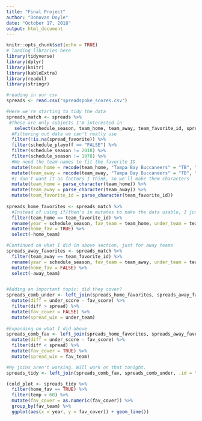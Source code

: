 ```yaml
---
title: "Final Project"
author: "Donovan Doyle"
date: "October 17, 2018"
output: html_document
---
```


```r
knitr::opts_chunk$set(echo = TRUE)
# loading libraries here
library(tidyverse)
library(dplyr)
library(knitr)
library(kableExtra)
library(readxl)
library(stringr)

#reading in our csv
spreads <- read.csv("spreadspoke_scores.csv")
```



```r
#Here we're starting to tidy the data
spreads_match <- spreads %>%
 #These are only subjects I'm interested in
   select(schedule_season, team_home, team_away, team_favorite_id, spread_favorite, score_home, score_away, schedule_playoff, weather_temperature) %>%
  #Filtering out data we can't really use
  filter(!is.na(spread_favorite)) %>%
  filter(schedule_playoff == "FALSE") %>%
  filter(schedule_season != 2018) %>%
  filter(schedule_season != 1978) %>%
  #We need the team names to fit the favorite ID
  mutate(team_home = recode(team_home, "Tampa Bay Buccaneers" = "TB", "Arizona Cardinals" = "ARI", "Atlanta Falcons" = "ATL", "Baltimore Colts" = "IND", "Baltimore Ravens" = "BAL", "Buffalo Bills" = "BUF", "Carolina Panthers" = "CAR", "Chicago Bears" = "CHI", "Cincinnati Bengals" = "CIN", "Cleveland Browns" = "CLE", "Dallas Cowboys" = "DAL", "Denver Broncos" = "DEN", "Detroit Lions" = "DET", "Green Bay Packers" = "GB", "Houston Oilers" = "TEN", "Houston Texans" = "HOU", "Indianapolis Colts" = "IND", "Jacksonville Jaguars" = "JAX", "Kansas City Chiefs" = "KC", "Los Angeles Chargers" = "LAC", "Los Angeles Raiders" = "OAK", "Los Angeles Rams" = "LAR", "Miami Dolphins" = "MIA", "Minnesota Vikings" = "MIN", "New England Patriots" = "NE", "New Orleans Saints" = "NO", "New York Giants" = "NYG", "New York Jets" = "NYJ", "Oakland Raiders" = "OAK", "Philadelphia Eagles" = "PHI", "Phoenix Cardinals" = "ARI", "Pittsburgh Steelers" = "PIT", "San Diego Chargers" = "LAC", "San Francisco 49ers" = "SF", "Seattle Seahawks" = "SEA", "St. Louis Cardinals" = "ARI", "St. Louis Rams" = "LAR", "Tennessee Oilers" = "TEN", "Tennessee Titans" = "TEN", "Washington Redskins" = "WAS", .default = NULL)) %>%
  mutate(team_away = recode(team_away, "Tampa Bay Buccaneers" = "TB", "Arizona Cardinals" = "ARI", "Atlanta Falcons" = "ATL", "Baltimore Colts" = "IND", "Baltimore Ravens" = "BAL", "Buffalo Bills" = "BUF", "Carolina Panthers" = "CAR", "Chicago Bears" = "CHI", "Cincinnati Bengals" = "CIN", "Cleveland Browns" = "CLE", "Dallas Cowboys" = "DAL", "Denver Broncos" = "DEN", "Detroit Lions" = "DET", "Green Bay Packers" = "GB", "Houston Oilers" = "TEN", "Houston Texans" = "HOU", "Indianapolis Colts" = "IND", "Jacksonville Jaguars" = "JAX", "Kansas City Chiefs" = "KC", "Los Angeles Chargers" = "LAC", "Los Angeles Raiders" = "OAK", "Los Angeles Rams" = "LAR", "Miami Dolphins" = "MIA", "Minnesota Vikings" = "MIN", "New England Patriots" = "NE", "New Orleans Saints" = "NO", "New York Giants" = "NYG", "New York Jets" = "NYJ", "Oakland Raiders" = "OAK", "Philadelphia Eagles" = "PHI", "Phoenix Cardinals" = "ARI", "Pittsburgh Steelers" = "PIT", "San Diego Chargers" = "LAC", "San Francisco 49ers" = "SF", "Seattle Seahawks" = "SEA", "St. Louis Cardinals" = "ARI", "St. Louis Rams" = "LAR", "Tennessee Oilers" = "TEN", "Tennessee Titans" = "TEN", "Washington Redskins" = "WAS", .default = NULL)) %>%
  #I don't want it as factors I think, so we'll make them characters
  mutate(team_home = parse_character(team_home)) %>%
  mutate(team_away = parse_character(team_away)) %>%
  mutate(team_favorite_id = parse_character(team_favorite_id))
  
spreads_home_favorites <- spreads_match %>%
  #Instead of using if/then's in mutates to make the data usable, I just tried dividing up the frames then joining them again
  filter(team_home == team_favorite_id) %>%
  rename(year = schedule_season, fav_team = team_home, under_team = team_away, home_team = team_favorite_id, spread = spread_favorite, fav_score = score_home, under_score = score_away, playoff = schedule_playoff, temp = weather_temperature) %>%
  mutate(home_fav = TRUE) %>%
  select(-home_team)

#Continued on what I did in above section, just for away teams
spreads_away_favorites <- spreads_match %>%
  filter(team_away == team_favorite_id) %>%
  rename(year = schedule_season, fav_team = team_away, under_team = team_home, away_team = team_favorite_id, spread = spread_favorite, fav_score = score_away, under_score = score_home, playoff = schedule_playoff, temp = weather_temperature) %>%
  mutate(home_fav = FALSE) %>%
  select(-away_team)


#Adding an important topic: did they cover?
spreads_comb_under <- left_join(spreads_home_favorites, spreads_away_favorites, .id = "source") %>%
  mutate(diff = under_score - fav_score) %>%
  filter(diff > spread) %>%
  mutate(fav_cover = FALSE) %>%
  mutate(spread_win = under_team)
  
#Expanding on what I did above
spreads_comb_fav <- left_join(spreads_home_favorites, spreads_away_favorites, .id = "source") %>%
  mutate(diff = under_score - fav_score) %>%
  filter(diff < spread) %>%
  mutate(fav_cover = TRUE) %>%
  mutate(spread_win = fav_team)

#My joins aren't working. Will work on that tonight.
spreads_tidy <- left_join(spreads_comb_fav, spreads_comb_under, .id = "source")
```

```r
(cold_plot <- spreads_tidy %>%
  filter(home_fav == TRUE) %>%
  filter(temp < 60) %>%
  mutate(fav_cover = as.numeric(fav_cover)) %>%
  group_by(fav_team) %>%
  ggplot(aes(x = year, y = fav_cover)) + geom_line())
```


